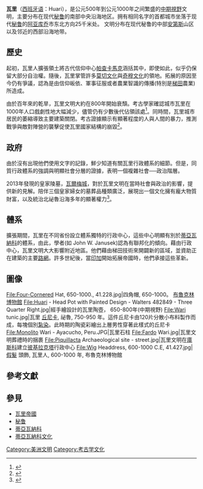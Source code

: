 {{Expand language|en|time=2017-02-04}}
{{Infobox Former Country|native_name={{aut|Wari}}|conventional_long_name=瓦里文明|common_name=瓦里文明|p1=蒂亚瓦纳科文明|flag_p1=|p2=莫切文明|flag_p2=|p3=利马文明|flag_p3=|p4=纳斯卡文明|flag_p4=|s1=瓦里帝国|flag_s1=|continent=南美洲|region=安地斯山脈|country=秘鲁|era=前哥倫布時期|government_type=尚不明|year_start=500年|year_end=1000年|image_map=Huari-with-tiahuanaco.png|image_map_caption=瓦里文明位置，(西元600年–1000年)。|capital=[[瓦里|瓦里]]|common_languages=[[艾馬拉語|艾馬拉]]，其他。|religion=安第斯信仰 ([[Viracocha|Viracocha]])}}

'''瓦里'''（[[西班牙语|西班牙语]]：Huari），是公元500年到公元1000年之间繁盛的[[前印加文化|中期視野]]文明，主要分布在现代[[秘鲁|秘鲁]]的南部中央沿海地区。拥有相同名字的首都城市坐落于现代[[秘鲁|秘鲁]]的[[阿亚库乔|阿亚库乔]]市东北方向25千米处。
文明分布在现代秘鲁的中部[[安第斯|安第斯]]山区以及邻近的西部沿海地带。

== 歷史 ==
起初，瓦里人擴張領土將古代信仰中心[[帕查卡馬克區|帕查卡馬克]]涵括其中，即使如此，似乎仍保留大部分自治權。隨後，瓦里掌管許多[[莫切文化|莫切文化]]與[[奇穆王國|奇穆文化]]的領地。拓展的原因至今仍有爭議，認為是由信仰皈依、軍事征服或者農業智識的傳播(特別是[[梯田|梯田]]農業)所造成。

由於百年來的乾旱，瓦里文明大約在800年開始衰頹。考古學家確認城市瓦里在1000年人口戲劇性地大幅減少，儘管仍有少數後代佔領該處<ref>{{Cite book|url=https://books.google.com/books?id=nypeZnPjS30C&lpg=PA27|title=Tipon: Water Engineering Masterpiece of the Inca Empire|last=Wright|first=Kenneth R.|authorlink=|last2=McEwan|first2=Gordon Francis|last3=Wright|first3=Ruth M.|publisher=ASCE|accessdate=|year=2006|origyear=|isbn=9780784408513|edition=|volume=|page=27|pages=|oclc=|editorn-last=|editorn-first=|place=|archive-date=2020-04-20|archive-url=https://web.archive.org/web/20200420054510/https://books.google.com/books?id=nypeZnPjS30C&lpg=PA27|dead-url=no}}</ref>。同時間，瓦里城市居民的萎縮導致主要建築關閉。考古證據顯示有顯著程度的人與人間的暴力，推測戰爭與敵對陣營的襲擊促使瓦里國家結構的崩毀<ref>{{Cite journal|title=Violence after Imperial Collapse: A Study of Cranial Trauma among Late Intermediate Period Burials from the Former Huari Capital, Ayacucho, Peru.|url=|last=Tung|first=TA|date=2008|journal=Nawpa Pacha|doi=|pmid=|access-date=}}</ref>。
==政府==

由於沒有出現他們使用文字的記錄，鮮少知道有關瓦里行政體系的細節。但是，同質行政體系的強調與明顯社會分層的證據，表明一個複雜社會'''──'''政治階層。

2013年發現的皇家陵墓，[[瓦爾梅城|瓦爾梅城]]，對於瓦里文明在當時社會與政治的影響，提供新的見解。陪伴三個皇家婦女的墓葬品種類廣泛，展現出一個文化擁有龐大物質財富，以及統治北祕魯沿海多年的顯著權力<ref name="urlNG-Royal Tomb in Peru">{{cite web|url=http://news.nationalgeographic.com/news/2013/06/130627-peru-archaeology-wari-south-america-human-sacrifice-royal-ancient-world|title=First Unlooted Royal Tomb of Its Kind Unearthed in Peru|accessdate=2013-06-30|archive-date=2019-04-05|archive-url=https://web.archive.org/web/20190405152236/https://news.nationalgeographic.com/news/2013/06/130627-peru-archaeology-wari-south-america-human-sacrifice-royal-ancient-world/|dead-url=no}}</ref>。

==體系==
擴張期間，瓦里在不同省份設立體系獨特的行政中心，這些中心明顯有別於[[蒂亞瓦納科|蒂亞瓦納科]]的體系，由此，學者(如 John W. Janusek)認為有聯邦化的傾向。藉由行政中心，瓦里文明大大影響附近地區。他們藉由梯田技術來開闢新的區域，並資助正在建築的主要[[印加路网|路網]]。許多世紀後，當[[印加帝國|印加]]開始拓展帝國時，他們承接這些革新。

== 圖像 ==
<gallery>
File:Four-Cornered Hat, 650-1000., 41.228.jpg|四角帽, 650-1000。 [[布魯克林博物館|布魯克林博物館]]
File:Huari - Head Pot with Painted Design - Walters 482849 - Three Quarter Right.jpg|經手繪設計的瓦里陶壺， 650-800年(中期視野)
File:Wari tunic.jpg|瓦里 [[丘尼卡|丘尼卡]], 祕魯, 750-950 年。這件丘尼卡由120片分散小布料製作而成，每塊個別[[紮染|紮染]]。此時期的陶瓷彩繪出上層男性穿著此樣式的丘尼卡
File:Monolito Wari - Ayacucho, Peru.JPG|瓦里石柱
File:Fardo Wari.jpg|瓦里文明葬禮時的捆裹
File:Piquillacta Archaeological site - street.jpg|瓦里文明在[[庫斯科|庫斯科]]建立[[彼基拉克塔|彼基拉克塔]]行政中心
File:Wig Headdress, 600-1000 C.E, 41.427.jpg|[[假髮|假髮]] 頭飾, 瓦里人, 600-1000 年, 布魯克林博物館
</gallery>

== 參考文獻 ==
{{reflist}}

== 參見 ==
* [[瓦里帝國|瓦里帝國]]
* [[秘鲁|秘鲁]]
* [[蒂亞瓦納科|蒂亞瓦納科]]
* [[蒂亞瓦納科文化|蒂亞瓦納科文化]]
{{Commons category|Wari culture|position=left}}

[[Category:美洲文明|Category:美洲文明]]
[[Category:考古学文化|Category:考古学文化]]